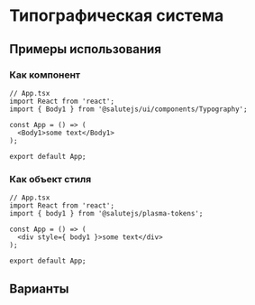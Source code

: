 


<Meta title="Content/Typography" decorators={[InSpacing]} />

# Типографическая система

## Примеры использования

### Как компонент
```tsx
// App.tsx
import React from 'react';
import { Body1 } from '@salutejs/ui/components/Typography';

const App = () => (
  <Body1>some text</Body1>
);

export default App;
```

### Как объект стиля
```tsx
// App.tsx
import React from 'react';
import { body1 } from '@salutejs/plasma-tokens';

const App = () => (
  <div style={ body1 }>some text</div>
);

export default App;
```

## Варианты
<Canvas>
    <Story name="Default" story={stories.Default} />
</Canvas>
